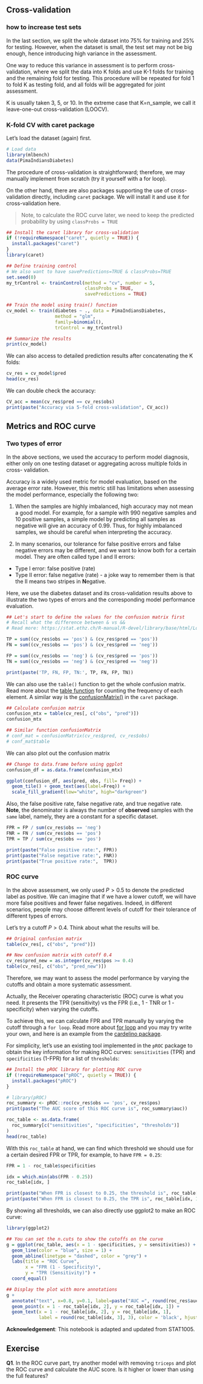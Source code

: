 
## Cross-validation

### how to increase test sets
In the last section, we split the whole dataset into 75% for training and 25% 
for testing. However, when the dataset is small, the test set may not be big 
enough, hence introducing high variance in the assessment.

One way to reduce this variance in assessment is to perform cross-validation, 
where we split the data into K folds and use K-1 folds for training and the 
remaining fold for testing. This procedure will be repeated for fold 1 to fold 
K as testing fold, and all folds will be aggregated for joint assessment.

K is usually taken 3, 5, or 10. In the extreme case that K=n_sample, we call it 
leave-one-out cross-validation (LOOCV).

### K-fold CV with caret package
Let's load the dataset (again) first.
```r
# Load data
library(mlbench)
data(PimaIndiansDiabetes)
```

The procedure of cross-validation is straightforward; therefore, we may manually 
implement from scratch (try it yourself with a for loop).

On the other hand, there are also packages supporting the use of cross-validation 
directly, including `caret` package. We will install it and use it for
cross-validation here.

> Note, to calculate the ROC curve later, we need to keep the predicted 
probability by using `classProbs = TRUE`

```r
## Install the caret library for cross-validation
if (!requireNamespace("caret", quietly = TRUE)) {
  install.packages("caret")
}
library(caret)

## Define training control
# We also want to have savePredictions=TRUE & classProbs=TRUE
set.seed(0) 
my_trControl <- trainControl(method = "cv", number = 5, 
                             classProbs = TRUE,
                             savePredictions = TRUE)

## Train the model using train() function
cv_model <- train(diabetes ~ ., data = PimaIndiansDiabetes, 
                  method = "glm",
                  family=binomial(),
                  trControl = my_trControl)

## Summarize the results
print(cv_model)
```

We can also access to detailed prediction results after concatenating the K 
folds:
```r
cv_res = cv_model$pred
head(cv_res)
```

We can double check the accuracy:
```r
CV_acc = mean(cv_res$pred == cv_res$obs)
print(paste("Accuracy via 5-fold cross-validation", CV_acc))
```


## Metrics and ROC curve

### Two types of error
In the above sections, we used the accuracy to perform model diagnosis, either 
only on one testing dataset or aggregating across multiple folds in cross-
validation.

Accuracy is a widely used metric for model evaluation, based on the average 
error rate. However, this metric still has limitations when assessing the model 
performance, especially the following two:

1. When the samples are highly imbalanced, high accuracy may not mean a good 
model. For example, for a sample with 990 negative samples and 10 positive 
samples, a simple model by predicting all samples as negative will give an 
accuracy of 0.99. Thus, for highly imbalanced samples, we should be careful when
interpreting the accuracy.

2. In many scenarios, our tolerance for false positive errors and false negative 
errors may be different, and we want to know both for a certain model. They are
often called type I and II errors:

- Type I error: false positive (rate)
- Type II error: false negative (rate) - a joke way to remember them is that 
  the II means two stripes in **N**egative.

Here, we use the diabetes dataset and its cross-validation results above to illustrate the two types of errors and the corresponding model performance 
evaluation.


```r
## Let's start to define the values for the confusion matrix first
# Recall what the difference between & vs &&
# Read more: https://stat.ethz.ch/R-manual/R-devel/library/base/html/Logic.html

TP = sum((cv_res$obs == 'pos') & (cv_res$pred == 'pos'))
FN = sum((cv_res$obs == 'pos') & (cv_res$pred == 'neg'))

FP = sum((cv_res$obs == 'neg') & (cv_res$pred == 'pos'))
TN = sum((cv_res$obs == 'neg') & (cv_res$pred == 'neg'))

print(paste('TP, FN, FP, TN:', TP, FN, FP, TN))
```


We can also use the `table()` function to get the whole confusion matrix.
Read more about the 
[table function](https://www.geeksforgeeks.org/create-a-tabular-representation-of-data-in-r-programming-table-function/)
for counting the frequency of each element.
A similar way is the 
[confusionMatrix()](https://www.rdocumentation.org/packages/caret/versions/3.45/topics/confusionMatrix) 
in the `caret` package.
```r
## Calculate confusion matrix
confusion_mtx = table(cv_res[, c("obs", "pred")])
confusion_mtx

## Similar function confusionMatrix
# conf_mat = confusionMatrix(cv_res$pred, cv_res$obs)
# conf_mat$table
```

We can also plot out the confusion matrix
```r
## Change to data.frame before using ggplot
confusion_df = as.data.frame(confusion_mtx)

ggplot(confusion_df, aes(pred, obs, fill= Freq)) +
  geom_tile() + geom_text(aes(label=Freq)) + 
  scale_fill_gradient(low="white", high="darkgreen")
```


Also, the false positive rate, false negative rate, and true negative rate.
**Note**, the denominator is always the number of **observed** samples with the
`same` label, namely, they are a constant for a specific dataset.
```r
FPR = FP / sum(cv_res$obs == 'neg')
FNR = FN / sum(cv_res$obs == 'pos')
TPR = TP / sum(cv_res$obs == 'pos')

print(paste("False positive rate:", FPR))
print(paste("False negative rate:", FNR))
print(paste("True positive rate:",  TPR))
```

### ROC curve

In the above assessment, we only used $P>0.5$ to denote the predicted label as 
positive. We can imagine that if we have a lower cutoff, we will have more false 
positives and fewer false negatives. Indeed, in different scenarios, people may 
choose different levels of cutoff for their tolerance of different types of 
errors.

Let's try a cutoff $P>0.4$. Think about what the results will be.
```r
## Original confusion matrix
table(cv_res[, c("obs", "pred")])

## New confusion matrix with cutoff 0.4
cv_res$pred_new = as.integer(cv_res$pos >= 0.4)
table(cv_res[, c("obs", "pred_new")])
```

Therefore, we may want to assess the model performance by varying the cutoffs
and obtain a more systematic assessment.

Actually, the Receiver operating characteristic (ROC) curve is what you need. It
presents the TPR (sensitivity) vs the FPR (i.e., 1 - TNR or 1 - specificity) 
when varying the cutoffs.

To achieve this, we can calculate FPR and TPR manually by varying the 
cutoff through a `for loop`. Read more about 
[for loop](https://www.datamentor.io/r-programming/for-loop/) and you may try 
write your own, and here is an example from the 
[cardelino package](https://github.com/single-cell-genetics/cardelino/blob/main/R/assessment.R#L211). 

For simplicity, let's use an existing tool implemented in the `pROC` package to 
obtain the key information for making ROC curves: `sensitivities` (TPR) and 
`specificities` (1-FPR) for a list of `thresholds`:

```r
## Install the pROC library for plotting ROC curve
if (!requireNamespace("pROC", quietly = TRUE)) {
  install.packages("pROC")
}

# library(pROC)
roc_summary <- pROC::roc(cv_res$obs == 'pos', cv_res$pos)
print(paste("The AUC score of this ROC curve is", roc_summary$auc))

roc_table <- as.data.frame(
  roc_summary[c("sensitivities", "specificities", "thresholds")]
)
head(roc_table)
```

With this `roc_table` at hand, we can find which threshold we should use for a
certain desired FPR or TPR, for example, to have `FPR = 0.25`:

```r
FPR = 1 - roc_table$specificities

idx = which.min(abs(FPR - 0.25))
roc_table[idx, ]

print(paste("When FPR is closest to 0.25, the threshold is", roc_table[idx, 3]))
print(paste("When FPR is closest to 0.25, the TPR is", roc_table[idx, 1]))
```



By showing all thresholds, we can also directly use ggplot2 to make an ROC 
curve:

```r
library(ggplot2)

## You can set the n.cuts to show the cutoffs on the curve
g = ggplot(roc_table, aes(x = 1 - specificities, y = sensitivities)) +   
  geom_line(color = "blue", size = 1) +
  geom_abline(linetype = "dashed", color = "grey") +
  labs(title = "ROC Curve",
       x = "FPR (1 - Specificity)",
       y = "TPR (Sensitivity)") +
  coord_equal()

## Display the plot with more annotations
g + 
  annotate("text", x=0.8, y=0.1, label=paste("AUC =", round(roc_res$auc, 4))) +
  geom_point(x = 1 - roc_table[idx, 2], y = roc_table[idx, 1]) + 
  geom_text(x = 1 - roc_table[idx, 2], y = roc_table[idx, 1],
            label = round(roc_table[idx, 3], 3), color = 'black', hjust = -0.3)

```

**Acknowledgement**:  This notebook is adapted and updated from STAT1005.


## Exercise
**Q1**. In the ROC curve part, try another model with removing `triceps` and 
plot the ROC curve and calculate the AUC score. Is it higher or lower than 
using the full features?



